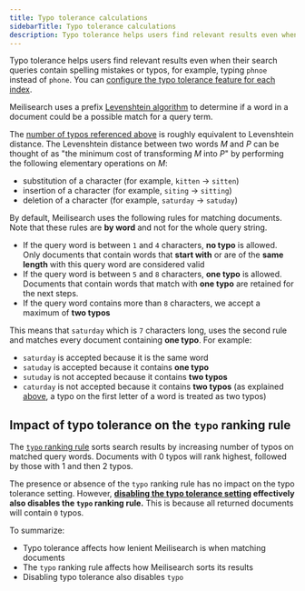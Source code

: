 ```yaml
---
title: Typo tolerance calculations
sidebarTitle: Typo tolerance calculations
description: Typo tolerance helps users find relevant results even when their search queries contain spelling mistakes or typos.
---
```


Typo tolerance helps users find relevant results even when their search queries contain spelling mistakes or typos, for example, typing `phnoe` instead of `phone`. You can [configure the typo tolerance feature for each index](/reference/api/settings#update-typo-tolerance-settings).

Meilisearch uses a prefix [Levenshtein algorithm](https://en.wikipedia.org/wiki/Levenshtein_distance) to determine if a word in a document could be a possible match for a query term.

The [number of typos referenced above](/learn/relevancy/typo_tolerance_settings#minwordsizefortypos) is roughly equivalent to Levenshtein distance. The Levenshtein distance between two words _M_ and _P_ can be thought of as "the minimum cost of transforming _M_ into _P_" by performing the following elementary operations on _M_:

- substitution of a character (for example, `kitten` → `sitten`)
- insertion of a character (for example, `siting` → `sitting`)
- deletion of a character (for example, `saturday` → `satuday`)

By default, Meilisearch uses the following rules for matching documents. Note that these rules are **by word** and not for the whole query string.

- If the query word is between `1` and `4` characters, **no typo** is allowed. Only documents that contain words that **start with** or are of the **same length** with this query word are considered valid
- If the query word is between `5` and `8` characters, **one typo** is allowed. Documents that contain words that match with **one typo** are retained for the next steps.
- If the query word contains more than `8` characters, we accept a maximum of **two typos**

This means that `saturday` which is `7` characters long, uses the second rule and matches every document containing **one typo**. For example:

- `saturday` is accepted because it is the same word
- `satuday` is accepted because it contains **one typo**
- `sutuday` is not accepted because it contains **two typos**
- `caturday` is not accepted because it contains **two typos** (as explained [above](/learn/relevancy/typo_tolerance_settings#minwordsizefortypos), a typo on the first letter of a word is treated as two typos)

## Impact of typo tolerance on the `typo` ranking rule

The [`typo` ranking rule](/learn/relevancy/ranking_rules#2-typo) sorts search results by increasing number of typos on matched query words. Documents with 0 typos will rank highest, followed by those with 1 and then 2 typos.

The presence or absence of the `typo` ranking rule has no impact on the typo tolerance setting. However, **[disabling the typo tolerance setting](/learn/relevancy/typo_tolerance_settings#enabled) effectively also disables the `typo` ranking rule.** This is because all returned documents will contain `0` typos.

To summarize:

- Typo tolerance affects how lenient Meilisearch is when matching documents
- The `typo` ranking rule affects how Meilisearch sorts its results
- Disabling typo tolerance also disables `typo`
